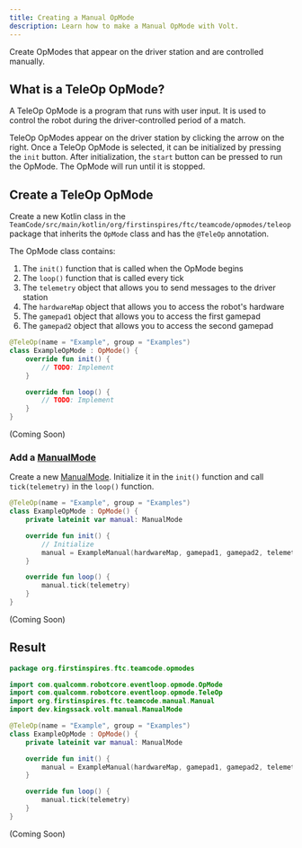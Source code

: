 ```yaml
---
title: Creating a Manual OpMode
description: Learn how to make a Manual OpMode with Volt.
---
```



Create OpModes that appear on the driver station and are controlled manually.

## What is a TeleOp OpMode?

A TeleOp OpMode is a program that runs with user input.
It is used to control the robot during the driver-controlled period of a match.

TeleOp OpModes appear on the driver station by clicking the arrow on the right.
Once a TeleOp OpMode is selected, it can be initialized by pressing the `init` button.
After initialization, the `start` button can be pressed to run the OpMode.
The OpMode will run until it is stopped.

## Create a TeleOp OpMode

Create a new Kotlin class in the `TeamCode/src/main/kotlin/org/firstinspires/ftc/teamcode/opmodes/teleop` package
that inherits the `OpMode` class
and has the `@TeleOp` annotation.

The OpMode class contains:

1. The `init()` function that is called when the OpMode begins
2. The `loop()` function that is called every tick
3. The `telemetry` object that allows you to send messages to the driver station
4. The `hardwareMap` object that allows you to access the robot's hardware
5. The `gamepad1` object that allows you to access the first gamepad
6. The `gamepad2` object that allows you to access the second gamepad

<Tabs>

<TabItem label="Kotlin">

```kotlin {1} "OpMode"
@TeleOp(name = "Example", group = "Examples")
class ExampleOpMode : OpMode() {
	override fun init() {
		// TODO: Implement
	}

	override fun loop() {
		// TODO: Implement
	}
}
```

</TabItem>

<TabItem label="Java">

(Coming Soon)

</TabItem>

</Tabs>

### Add a [ManualMode](../../api/Volt/dev.kingssack.volt.manual/-manual-mode)

Create a new [ManualMode](../../api/Volt/dev.kingssack.volt.manual/-manual-mode).
Initialize it in the `init()` function and call `tick(telemetry)` in the `loop()` function.

<Tabs>

<TabItem label="Kotlin">

```kotlin {3} {6-7} {11}
@TeleOp(name = "Example", group = "Examples")
class ExampleOpMode : OpMode() {
    private lateinit var manual: ManualMode

    override fun init() {
        // Initialize
        manual = ExampleManual(hardwareMap, gamepad1, gamepad2, telemetry)
    }

    override fun loop() {
        manual.tick(telemetry)
    }
}
```

</TabItem>

<TabItem label="Java">

(Coming Soon)

</TabItem>

</Tabs>

## Result

<Tabs>

<TabItem label="Kotlin">

```kotlin
package org.firstinspires.ftc.teamcode.opmodes

import com.qualcomm.robotcore.eventloop.opmode.OpMode
import com.qualcomm.robotcore.eventloop.opmode.TeleOp
import org.firstinspires.ftc.teamcode.manual.Manual
import dev.kingssack.volt.manual.ManualMode

@TeleOp(name = "Example", group = "Examples")
class ExampleOpMode : OpMode() {
    private lateinit var manual: ManualMode

    override fun init() {
        manual = ExampleManual(hardwareMap, gamepad1, gamepad2, telemetry)
    }

    override fun loop() {
        manual.tick(telemetry)
    }
}
```

</TabItem>

<TabItem label="Java">

(Coming Soon)

</TabItem>

</Tabs>

